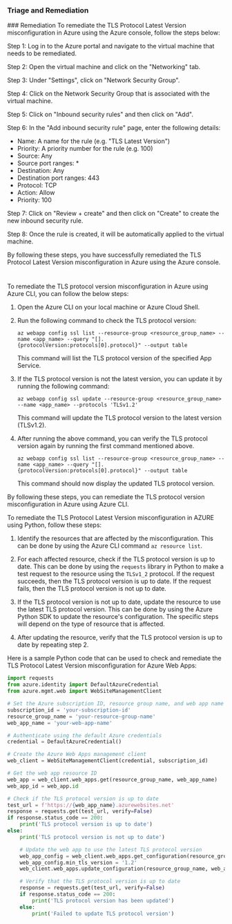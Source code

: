 
### Triage and Remediation
<Tabs>
<Tab title='Remediation'>
### Remediation

<AccordionGroup>
<Accordion title='Using Console' defaultOpen='true'>
To remediate the TLS Protocol Latest Version misconfiguration in Azure using the Azure console, follow the steps below:

Step 1: Log in to the Azure portal and navigate to the virtual machine that needs to be remediated.

Step 2: Open the virtual machine and click on the "Networking" tab.

Step 3: Under "Settings", click on "Network Security Group".

Step 4: Click on the Network Security Group that is associated with the virtual machine.

Step 5: Click on "Inbound security rules" and then click on "Add".

Step 6: In the "Add inbound security rule" page, enter the following details:

- Name: A name for the rule (e.g. "TLS Latest Version")
- Priority: A priority number for the rule (e.g. 100)
- Source: Any
- Source port ranges: *
- Destination: Any
- Destination port ranges: 443
- Protocol: TCP
- Action: Allow
- Priority: 100

Step 7: Click on "Review + create" and then click on "Create" to create the new inbound security rule.

Step 8: Once the rule is created, it will be automatically applied to the virtual machine.

By following these steps, you have successfully remediated the TLS Protocol Latest Version misconfiguration in Azure using the Azure console.

#
</Accordion>

<Accordion title='Using CLI'>
To remediate the TLS protocol version misconfiguration in Azure using Azure CLI, you can follow the below steps:

1. Open the Azure CLI on your local machine or Azure Cloud Shell.

2. Run the following command to check the TLS protocol version:

   ```
   az webapp config ssl list --resource-group <resource_group_name> --name <app_name> --query "[].{protocolVersion:protocols[0].protocol}" --output table
   ```

   This command will list the TLS protocol version of the specified App Service.

3. If the TLS protocol version is not the latest version, you can update it by running the following command:

   ```
   az webapp config ssl update --resource-group <resource_group_name> --name <app_name> --protocols 'TLSv1.2'
   ```

   This command will update the TLS protocol version to the latest version (TLSv1.2).

4. After running the above command, you can verify the TLS protocol version again by running the first command mentioned above.

   ```
   az webapp config ssl list --resource-group <resource_group_name> --name <app_name> --query "[].{protocolVersion:protocols[0].protocol}" --output table
   ```

   This command should now display the updated TLS protocol version.

By following these steps, you can remediate the TLS protocol version misconfiguration in Azure using Azure CLI.
</Accordion>

<Accordion title='Using Python'>
To remediate the TLS Protocol Latest Version misconfiguration in AZURE using Python, follow these steps:

1. Identify the resources that are affected by the misconfiguration. This can be done by using the Azure CLI command `az resource list`.

2. For each affected resource, check if the TLS protocol version is up to date. This can be done by using the `requests` library in Python to make a test request to the resource using the `TLSv1_2` protocol. If the request succeeds, then the TLS protocol version is up to date. If the request fails, then the TLS protocol version is not up to date.

3. If the TLS protocol version is not up to date, update the resource to use the latest TLS protocol version. This can be done by using the Azure Python SDK to update the resource's configuration. The specific steps will depend on the type of resource that is affected.

4. After updating the resource, verify that the TLS protocol version is up to date by repeating step 2.

Here is a sample Python code that can be used to check and remediate the TLS Protocol Latest Version misconfiguration for Azure Web Apps:

```python
import requests
from azure.identity import DefaultAzureCredential
from azure.mgmt.web import WebSiteManagementClient

# Set the Azure subscription ID, resource group name, and web app name
subscription_id = 'your-subscription-id'
resource_group_name = 'your-resource-group-name'
web_app_name = 'your-web-app-name'

# Authenticate using the default Azure credentials
credential = DefaultAzureCredential()

# Create the Azure Web Apps management client
web_client = WebSiteManagementClient(credential, subscription_id)

# Get the web app resource ID
web_app = web_client.web_apps.get(resource_group_name, web_app_name)
web_app_id = web_app.id

# Check if the TLS protocol version is up to date
test_url = f'https://{web_app_name}.azurewebsites.net'
response = requests.get(test_url, verify=False)
if response.status_code == 200:
    print('TLS protocol version is up to date')
else:
    print('TLS protocol version is not up to date')

    # Update the web app to use the latest TLS protocol version
    web_app_config = web_client.web_apps.get_configuration(resource_group_name, web_app_name)
    web_app_config.min_tls_version = '1.2'
    web_client.web_apps.update_configuration(resource_group_name, web_app_name, web_app_config)

    # Verify that the TLS protocol version is up to date
    response = requests.get(test_url, verify=False)
    if response.status_code == 200:
        print('TLS protocol version has been updated')
    else:
        print('Failed to update TLS protocol version')
```
</Accordion>

</AccordionGroup>
</Tab>
</Tabs>
